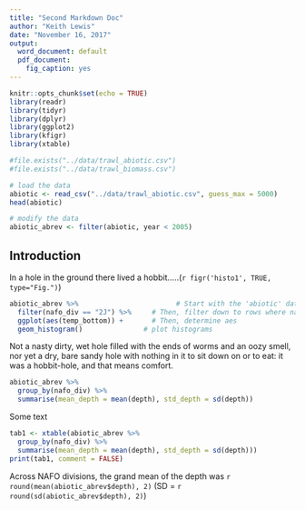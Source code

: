 ```yaml
---
title: "Second Markdown Doc"
author: "Keith Lewis"
date: "November 16, 2017"
output:
  word_document: default
  pdf_document:
    fig_caption: yes
---
```


```r
knitr::opts_chunk$set(echo = TRUE)
library(readr)
library(tidyr)
library(dplyr)
library(ggplot2)
library(kfigr)
library(xtable)

#file.exists("../data/trawl_abiotic.csv")
#file.exists("../data/trawl_biomass.csv")

# load the data
abiotic <- read_csv("../data/trawl_abiotic.csv", guess_max = 5000)
head(abiotic)

# modify the data
abiotic_abrev <- filter(abiotic, year < 2005)
```

## Introduction
In a hole in the ground there lived a hobbit.....(`r figr('histo1', TRUE, type="Fig.")`)

```r
abiotic_abrev %>%                        # Start with the 'abiotic' dataset
  filter(nafo_div == "2J") %>%     # Then, filter down to rows where nafo_div == 2J
  ggplot(aes(temp_bottom)) +       # Then, determine aes
  geom_histogram()               # plot histograms
```

Not a nasty dirty, wet hole filled with the ends of worms and an oozy smell, nor yet a dry, bare sandy hole with nothing in it to sit down on or to eat: it was a hobbit-hole, and that means comfort.

```r
abiotic_abrev %>%
  group_by(nafo_div) %>%
  summarise(mean_depth = mean(depth), std_depth = sd(depth)) 
```

Some text

```r
tab1 <- xtable(abiotic_abrev %>%
  group_by(nafo_div) %>%
  summarise(mean_depth = mean(depth), std_depth = sd(depth)))
print(tab1, comment = FALSE)
```

Across NAFO divisions, the grand mean of the depth was `r round(mean(abiotic_abrev$depth), 2)` (SD = `r round(sd(abiotic_abrev$depth), 2)`)
